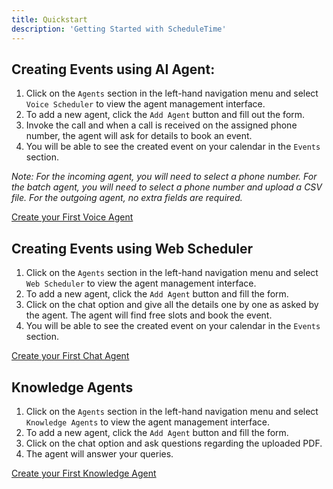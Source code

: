 ```yaml
---
title: Quickstart
description: 'Getting Started with ScheduleTime'
---
```


## Creating Events using AI Agent:

1. Click on the `Agents` section in the left-hand navigation menu and select `Voice Scheduler` to view the agent management interface.
2. To add a new agent, click the `Add Agent` button and fill out the form.
3. Invoke the call and when a call is received on the assigned phone number, the agent will ask for details to book an event.
4. You will be able to see the created event on your calendar in the `Events` section.

*Note: For the incoming agent, you will need to select a phone number. For the batch agent, you will need to select a phone number and upload a CSV file. For the outgoing agent, no extra fields are required.*

[Create your First Voice Agent](https://scheduletime.ai/voicebot/manage_agents/)

## Creating Events using Web Scheduler

1. Click on the `Agents` section in the left-hand navigation menu and select `Web Scheduler` to view the agent management interface.
2. To add a new agent, click the `Add Agent` button and fill the form.
3. Click on the chat option and give all the details one by one as asked by the agent. The agent will find free slots and book the event.
4. You will be able to see the created event on your calendar in the `Events` section.

[Create your First Chat Agent](https://scheduletime.ai/chatbot/manage_agents/)

## Knowledge Agents

1. Click on the `Agents` section in the left-hand navigation menu and select `Knowledge Agents` to view the agent management interface.
2. To add a new agent, click the `Add Agent` button and fill the form.
3. Click on the chat option and ask questions regarding the uploaded PDF.
4. The agent will answer your queries.

[Create your First Knowledge Agent](https://scheduletime.ai/docbot/manage_agents/)

